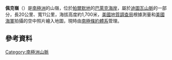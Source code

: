 {{coord|72|20|S|62|42|W|display=title}}

'''佩克嶺'''（{{lang-en|Peck Range}}）是[[南極洲|南極洲]]的山嶺，位於[[帕爾默地|帕爾默地]]的[[巴萊克海岸|巴萊克海岸]]，屬於[[迪圖瓦山脈|迪圖瓦山脈]]的一部分，長20公里、寬11公里，海拔高度約1,700米，[[美國地質調查局|美國地質調查局]]根據測量和[[美國海軍|美國海軍]]拍攝的空中照片繪入地圖，現時由[[南極條約體系|南極條約體系]]管理。

==參考資料==
{{usgs-gazetteer}}

{{Antarctica-geo-stub}}
[[Category:南極洲山脈|Category:南極洲山脈]]